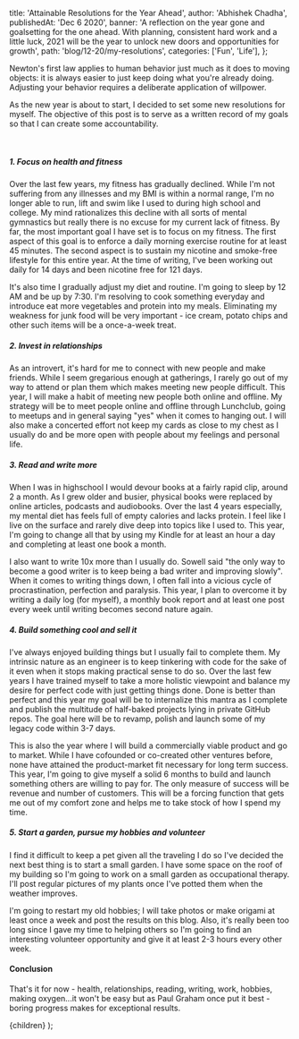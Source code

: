 
  title: 'Attainable Resolutions for the Year Ahead',
  author: 'Abhishek Chadha',
  publishedAt: 'Dec 6 2020',
  banner:
    'A reflection on the year gone and goalsetting for the one ahead. With planning, consistent hard work and a little luck, 2021 will be the year to unlock new doors and opportunities for growth',
  path: 'blog/12-20/my-resolutions',
  categories: ['Fun', 'Life'],
};

Newton's first law applies to human behavior just much as it does to moving
objects: it is always easier to just keep doing what you're already doing.
Adjusting your behavior requires a deliberate application of willpower.

As the new year is about to start, I decided to set some new resolutions for
myself. The objective of this post is to serve as a written record of my goals
so that I can create some accountability.

<br />

##### 1. Focus on health and fitness

Over the last few years, my fitness has gradually declined. While I'm not
suffering from any illnesses and my BMI is within a normal range, I'm no longer
able to run, lift and swim like I used to during high school and college. My
mind rationalizes this decline with all sorts of mental gymnastics but really
there is no excuse for my current lack of fitness. By far, the most important
goal I have set is to focus on my fitness. The first aspect of this goal is to
enforce a daily morning exercise routine for at least 45 minutes. The second
aspect is to sustain my nicotine and smoke-free lifestyle for this entire year.
At the time of writing, I've been working out daily for 14 days and been
nicotine free for 121 days.

It's also time I gradually adjust my diet and routine. I'm going to sleep by 12
AM and be up by 7:30. I'm resolving to cook something everyday and introduce eat
more vegetables and protein into my meals. Eliminating my weakness for junk food
will be very important - ice cream, potato chips and other such items will be a
once-a-week treat.

##### 2. Invest in relationships

As an introvert, it's hard for me to connect with new people and make friends.
While I seem gregarious enough at gatherings, I rarely go out of my way to
attend or plan them which makes meeting new people difficult. This year, I will
make a habit of meeting new people both online and offline. My strategy will be
to meet people online and offline through Lunchclub, going to meetups and in
general saying "yes" when it comes to hanging out. I will also make a concerted
effort not keep my cards as close to my chest as I usually do and be more open
with people about my feelings and personal life.

##### 3. Read and write more

When I was in highschool I would devour books at a fairly rapid clip, around 2 a
month. As I grew older and busier, physical books were replaced by online
articles, podcasts and audiobooks. Over the last 4 years especially, my mental
diet has feels full of empty calories and lacks protein. I feel like I live on
the surface and rarely dive deep into topics like I used to. This year, I'm
going to change all that by using my Kindle for at least an hour a day and
completing at least one book a month.

I also want to write 10x more than I usually do. Sowell said "the only way to
become a good writer is to keep being a bad writer and improving slowly". When
it comes to writing things down, I often fall into a vicious cycle of
procrastination, perfection and paralysis. This year, I plan to overcome it by
writing a daily log (for myself), a monthly book report and at least one post
every week until writing becomes second nature again.

##### 4. Build something cool and sell it

I've always enjoyed building things but I usually fail to complete them. My
intrinsic nature as an engineer is to keep tinkering with code for the sake of
it even when it stops making practical sense to do so. Over the last few years I
have trained myself to take a more holistic viewpoint and balance my desire for
perfect code with just getting things done. Done is better than perfect and this
year my goal will be to internalize this mantra as I complete and publish the
multitude of half-baked projects lying in private GitHub repos. The goal here
will be to revamp, polish and launch some of my legacy code within 3-7 days.

This is also the year where I will build a commercially viable product and go to
market. While I have cofounded or co-created other ventures before, none have
attained the product-market fit necessary for long term success. This year, I'm
going to give myself a solid 6 months to build and launch something others are
willing to pay for. The only measure of success will be revenue and number of
customers. This will be a forcing function that gets me out of my comfort zone
and helps me to take stock of how I spend my time.

##### 5. Start a garden, pursue my hobbies and volunteer

I find it difficult to keep a pet given all the traveling I do so I've decided
the next best thing is to start a small garden. I have some space on the roof of
my building so I'm going to work on a small garden as occupational therapy. I'll
post regular pictures of my plants once I've potted them when the weather
improves.

I'm going to restart my old hobbies; I will take photos or make origami at least
once a week and post the results on this blog. Also, it's really been too long
since I gave my time to helping others so I'm going to find an interesting
volunteer opportunity and give it at least 2-3 hours every other week.

#### Conclusion

That's it for now - health, relationships, reading, writing, work, hobbies,
making oxygen...it won't be easy but as Paul Graham once put it best - boring
progress makes for exceptional results.

  <BlogLayout meta={meta}>{children}</BlogLayout>
);
